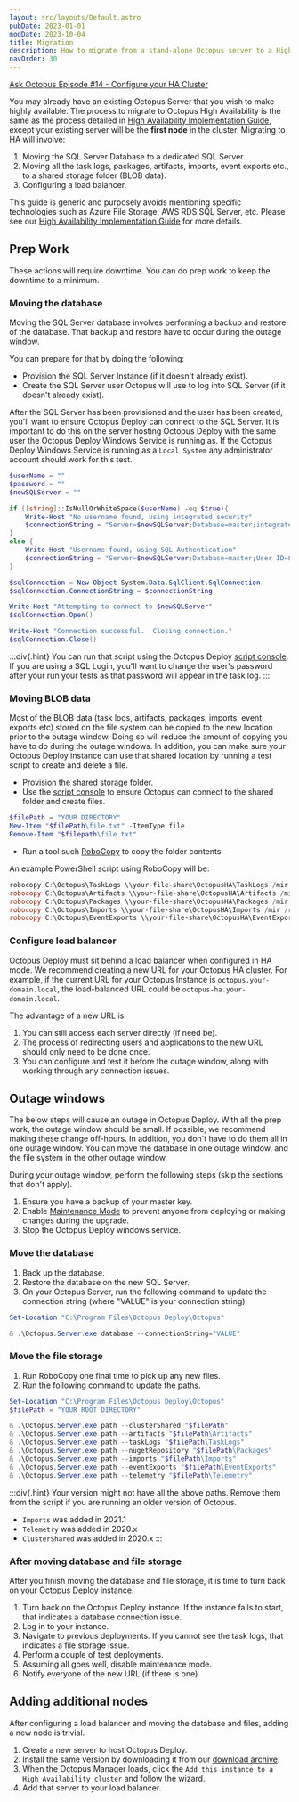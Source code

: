 ```yaml
---
layout: src/layouts/Default.astro
pubDate: 2023-01-01
modDate: 2023-10-04
title: Migration
description: How to migrate from a stand-alone Octopus server to a High Availability (HA) setup.
navOrder: 30
---
```


[Ask Octopus Episode #14 - Configure your HA Cluster](https://www.youtube.com/watch?v=1tXVA5pyuqQ)

You may already have an existing Octopus Server that you wish to make highly available. The process to migrate to Octopus High Availability is the same as the process detailed in [High Availability Implementation Guide](/docs/best-practices/self-hosted-octopus/high-availability), except your existing server will be the **first node** in the cluster.  Migrating to HA will involve:

1. Moving the SQL Server Database to a dedicated SQL Server.
1. Moving all the task logs, packages, artifacts, imports, event exports etc., to a shared storage folder (BLOB data).
1. Configuring a load balancer.

This guide is generic and purposely avoids mentioning specific technologies such as Azure File Storage, AWS RDS SQL Server, etc.  Please see our [High Availability Implementation Guide](/docs/best-practices/self-hosted-octopus/high-availability) for more details.

## Prep Work

These actions will require downtime.  You can do prep work to keep the downtime to a minimum.

### Moving the database

Moving the SQL Server database involves performing a backup and restore of the database.  That backup and restore have to occur during the outage window.  

You can prepare for that by doing the following:

- Provision the SQL Server Instance (if it doesn't already exist).
- Create the SQL Server user Octopus will use to log into SQL Server (if it doesn't already exist).

After the SQL Server has been provisioned and the user has been created, you'll want to ensure Octopus Deploy can connect to the SQL Server.  It is important to do this on the server hosting Octopus Deploy with the same user the Octopus Deploy Windows Service is running as.  If the Octopus Deploy Windows Service is running as a `Local System` any administrator account should work for this test.

```powershell
$userName = ""
$password = ""
$newSQLServer = ""

if ([string]::IsNullOrWhiteSpace($userName) -eq $true){
    Write-Host "No username found, using integrated security"
    $connectionString = "Server=$newSQLServer;Database=master;integrated security=true;"
}
else {
    Write-Host "Username found, using SQL Authentication"
    $connectionString = "Server=$newSQLServer;Database=master;User ID=$userName;Password=$password;"
}

$sqlConnection = New-Object System.Data.SqlClient.SqlConnection
$sqlConnection.ConnectionString = $connectionString

Write-Host "Attempting to connect to $newSQLServer"
$sqlConnection.Open()

Write-Host "Connection successful.  Closing connection."
$sqlConnection.Close()
```

:::div{.hint}
You can run that script using the Octopus Deploy [script console](/docs/administration/managing-infrastructure/script-console).  If you are using a SQL Login, you'll want to change the user's password after your run your tests as that password will appear in the task log.
:::

### Moving BLOB data

Most of the BLOB data (task logs, artifacts, packages, imports, event exports etc) stored on the file system can be copied to the new location prior to the outage window.  Doing so will reduce the amount of copying you have to do during the outage windows.  In addition, you can make sure your Octopus Deploy instance can use that shared location by running a test script to create and delete a file.  

- Provision the shared storage folder.
- Use the [script console](/docs/administration/managing-infrastructure/script-console) to ensure Octopus can connect to the shared folder and create files.

```powershell
$filePath = "YOUR DIRECTORY"
New-Item "$filePath\file.txt" -ItemType file
Remove-Item "$filepath\file.txt"
```

- Run a tool such [RoboCopy](https://docs.microsoft.com/en-us/windows-server/administration/windows-commands/robocopy) to copy the folder contents.  

An example PowerShell script using RoboCopy will be:

```powershell
robocopy C:\Octopus\TaskLogs \\your-file-share\OctopusHA\TaskLogs /mir /r:5
robocopy C:\Octopus\Artifacts \\your-file-share\OctopusHA\Artifacts /mir /r:5
robocopy C:\Octopus\Packages \\your-file-share\OctopusHA\Packages /mir /r:5
robocopy C:\Octopus\Imports \\your-file-share\OctopusHA\Imports /mir /r:5
robocopy C:\Octopus\EventExports \\your-file-share\OctopusHA\EventExports /mir /r:5
```

### Configure load balancer

Octopus Deploy must sit behind a load balancer when configured in HA mode.  We recommend creating a new URL for your Octopus HA cluster.  For example, if the current URL for your Octopus Instance is `octopus.your-domain.local`, the load-balanced URL could be `octopus-ha.your-domain.local`.  

The advantage of a new URL is:
1. You can still access each server directly (if need be).
1. The process of redirecting users and applications to the new URL should only need to be done once.
1. You can configure and test it before the outage window, along with working through any connection issues.

## Outage windows

The below steps will cause an outage in Octopus Deploy.  With all the prep work, the outage window should be small.  If possible, we recommend making these change off-hours.  In addition, you don't have to do them all in one outage window.  You can move the database in one outage window, and the file system in the other outage window.  

During your outage window, perform the following steps (skip the sections that don't apply).

1. Ensure you have a backup of your master key.
1. Enable [Maintenance Mode](/docs/administration/managing-infrastructure/maintenance-mode) to prevent anyone from deploying or making changes during the upgrade.
1. Stop the Octopus Deploy windows service.

### Move the database

1. Back up the database.
1. Restore the database on the new SQL Server.
1. On your Octopus Server, run the following command to update the connection string (where "VALUE" is your connection string).

```powershell
Set-Location "C:\Program Files\Octopus Deploy\Octopus"

& .\Octopus.Server.exe database --connectionString="VALUE"
```

### Move the file storage

1. Run RoboCopy one final time to pick up any new files.
1. Run the following command to update the paths.

```powershell
Set-Location "C:\Program Files\Octopus Deploy\Octopus"
$filePath = "YOUR ROOT DIRECTORY"

& .\Octopus.Server.exe path --clusterShared "$filePath"
& .\Octopus.Server.exe path --artifacts "$filePath\Artifacts"
& .\Octopus.Server.exe path --taskLogs "$filePath\TaskLogs"
& .\Octopus.Server.exe path --nugetRepository "$filePath\Packages"
& .\Octopus.Server.exe path --imports "$filePath\Imports"
& .\Octopus.Server.exe path --eventExports "$filePath\EventExports"
& .\Octopus.Server.exe path --telemetry "$filePath\Telemetry"
```

:::div{.hint}
Your version might not have all the above paths.  Remove them from the script if you are running an older version of Octopus.

- `Imports` was added in 2021.1
- `Telemetry` was added in 2020.x
- `ClusterShared` was added in 2020.x
:::

### After moving database and file storage

After you finish moving the database and file storage, it is time to turn back on your Octopus Deploy instance.

1. Turn back on the Octopus Deploy instance.  If the instance fails to start, that indicates a database connection issue.
1. Log in to your instance.
1. Navigate to previous deployments.  If you cannot see the task logs, that indicates a file storage issue.
1. Perform a couple of test deployments.
1. Assuming all goes well, disable maintenance mode.
1. Notify everyone of the new URL (if there is one).

## Adding additional nodes

After configuring a load balancer and moving the database and files, adding a new node is trivial.  

1. Create a new server to host Octopus Deploy.
1. Install the same version by downloading it from our [download archive](https://octopus.com/downloads/previous).
1. When the Octopus Manager loads, click the `Add this instance to a High Availability cluster` and follow the wizard.
1. Add that server to your load balancer.